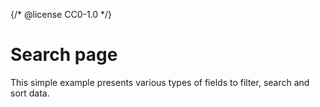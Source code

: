 {/* @license CC0-1.0 */}



<StatusBadge description="This page is a work in progress and may change in future releases" status="beta" />

<Meta of={SearchStories} />

# Search page

This simple example presents various types of fields to filter, search and sort data.
